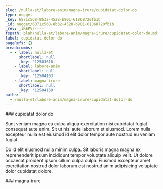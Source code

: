 ```yaml
---
slug: /nulla-et/labore-anim/magna-irure/cupidatat-dolor-do
type: nugget
_key: 6871c568-8b32-4528-b901-61868720fb1b
_id: nugget/6871c568-8b32-4528-b901-61868720fb1b
_rev: _iKEPVr----
fspath: blah/nulla-et/labore-anim/magna-irure/cupidatat-dolor-do.md
label: cupidatat dolor do
pageRefs: {}
breadcrumbs:
  - - label: nulla-et
      shortlabel: null
      _key: '12503610'
    - label: labore-anim
      shortlabel: null
      _key: '12504103'
    - label: magna-irure
      shortlabel: null
      _key: '12504139'
paths:
  - /nulla-et/labore-anim/magna-irure/cupidatat-dolor-do
---
```


<NuggetArea>
<Nugget slug="/nulla-et/labore-anim/magna-irure/cupidatat-dolor-do" type="nugget" _key="6871c568-8b32-4528-b901-61868720fb1b" _id="nugget/6871c568-8b32-4528-b901-61868720fb1b" _rev="_iKEPVr----" fspath="blah/nulla-et/labore-anim/magna-irure/cupidatat-dolor-do.md" label="cupidatat dolor do" paths="/nulla-et/labore-anim/magna-irure/cupidatat-dolor-do">
<NuggetBody>
### cupidatat dolor do

Sunt veniam magna ea culpa aliqua exercitation nisi cupidatat fugiat consequat aute enim. Sit ut nisi aute laborum et eiusmod. Lorem nulla excepteur nulla est eiusmod id elit dolor tempor aute nostrud eu veniam fugiat.

Do id elit eiusmod nulla minim culpa. Sit laboris magna magna ex reprehenderit ipsum incididunt tempor voluptate aliquip velit. Ut dolore occaecat proident ipsum cillum culpa culpa. Eiusmod excepteur amet exercitation nostrud dolor laborum est nostrud anim adipisicing voluptate dolor cupidatat dolore.

</NuggetBody>
<Breadcrumbs>
<Crumbs>
<Crumb _key="12503610" label="nulla-et" /><Crumb _key="12504103" label="labore-anim" /><Crumb _key="12504139" label="magna-irure" />
</Crumbs>
</Breadcrumbs>
</Nugget>

<NuggetsInbound>
</NuggetsInbound>
<NuggetsOutbound>
</NuggetsOutbound>
</NuggetArea>
<PassagesInbound>
<Passage direction="inbound" type="passage" _key="12504139" _id="passage/12504139" _rev="_iKEPVq6--A" label="magna-irure" passage="magna-irure" fspath="blah/nulla-et/labore-anim/magna-irure" paths="/nulla-et/labore-anim/magna-irure" slug="/nulla-et/labore-anim/magna-irure">
<NuggetBody>
### magna-irure

</NuggetBody>
<Breadcrumbs>
<Crumbs>
<Crumb _key="12503610" label="nulla-et" /><Crumb _key="12504103" label="labore-anim" />
</Crumbs>
</Breadcrumbs>
</Passage>

</PassagesInbound>
<PassagesOutbound>
</PassagesOutbound>